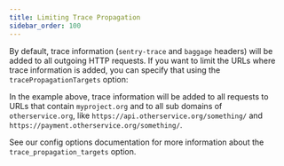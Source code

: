 ```yaml
---
title: Limiting Trace Propagation
sidebar_order: 100
---
```


By default, trace information (`sentry-trace` and `baggage` headers) will be added to all outgoing HTTP requests. If you want to limit the URLs where trace information is added, you can specify that using the `tracePropagationTargets` option:

<PlatformContent includePath="distributed-tracing/limiting-traces/" />

In the example above, trace information will be added to all requests to URLs that contain `myproject.org` and to all sub domains of `otherservice.org`, like `https://api.otherservice.org/something/` and `https://payment.otherservice.org/something/`.

See our <PlatformLink to="/configuration/options/#trace-propagation-targets">config options</PlatformLink> documentation for more information about the `trace_propagation_targets` option.
